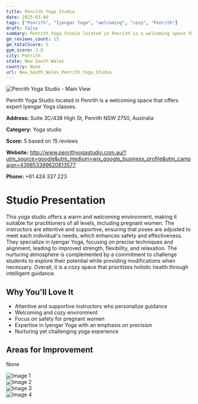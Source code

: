 ```yaml
---
title: Penrith Yoga Studio
date: 2025-03-08
tags: ["Penrith", "Iyengar Yoga", "welcoming", "cozy", "Penrith"]  
draft: false
summary: Penrith Yoga Studio located in Penrith is a welcoming space that offers expert Iyengar Yoga classes.
gm_reviews_count: 15
gm_totalScore: 5
gym_score: 3.8
city: Penrith
state: New South Wales
country: None
url: New_South_Wales_Penrith_Yoga_Studio
---
```


<div className="aspect-[16/9] relative my-8">
  <img 
    src="https://lh5.googleusercontent.com/p/AF1QipN8FnrFGW9D-_rgsVxvVYBvUm5UscTlU-4g6U_H=w1920-h1080-k-no"
    alt="Penrith Yoga Studio - Main View"
    className="object-cover absolute inset-0 w-full h-full rounded-lg"
  />
</div>

Penrith Yoga Studio located in Penrith is a welcoming space that offers expert Iyengar Yoga classes.

**Address:** Suite 3C/438 High St, Penrith NSW 2750, Australia

**Category:** Yoga studio

**Score:** 5 based on 15 reviews

**Website:** http://www.penrithyogastudio.com.au/?utm_source=google&utm_medium=wix_google_business_profile&utm_campaign=439853399620813577

**Phone:** +61 424 337 223

# Studio Presentation

This yoga studio offers a warm and welcoming environment, making it suitable for practitioners of all levels, including pregnant women. The instructors are attentive and supportive, ensuring that poses are adjusted to meet each individual's needs, which enhances safety and effectiveness. They specialize in Iyengar Yoga, focusing on precise techniques and alignment, leading to improved strength, flexibility, and relaxation. The nurturing atmosphere is complemented by a commitment to challenge students to explore their potential while providing modifications when necessary. Overall, it is a cozy space that prioritizes holistic health through intelligent guidance.

## Why You'll Love It

- Attentive and supportive instructors who personalize guidance
- Welcoming and cozy environment
- Focus on safety for pregnant women
- Expertise in Iyengar Yoga with an emphasis on precision
- Nurturing yet challenging yoga experience

## Areas for Improvement

None

<div className="grid grid-cols-1 xl:grid-cols-2 gap-4 my-8">
<div className="aspect-[4/3] relative"><img src="https://lh3.googleusercontent.com/p/AF1QipMyZuh3ynQ3Hpfhlv7hSPfTrx02l_ng3InZLTxa=w1920-h1080-k-no" alt="Image 1" className="object-cover absolute inset-0 w-full h-full rounded-lg" /></div>
<div className="aspect-[4/3] relative"><img src="https://lh5.googleusercontent.com/p/AF1QipOnWhXVfwD7VtBH_iauvuY_R2snYO7snEJJHVV0=w1920-h1080-k-no" alt="Image 2" className="object-cover absolute inset-0 w-full h-full rounded-lg" /></div>
<div className="aspect-[4/3] relative"><img src="https://lh5.googleusercontent.com/p/AF1QipMKrqWmpJwFqkkDj2VWAJ1LYoyS3IsCAvsRhcqb=w1920-h1080-k-no" alt="Image 3" className="object-cover absolute inset-0 w-full h-full rounded-lg" /></div>
<div className="aspect-[4/3] relative"><img src="https://lh5.googleusercontent.com/p/AF1QipPx-Y6S_9lip7ANwUKhLed0xj_1izSQ9KjA3uLV=w1920-h1080-k-no" alt="Image 4" className="object-cover absolute inset-0 w-full h-full rounded-lg" /></div>
</div>